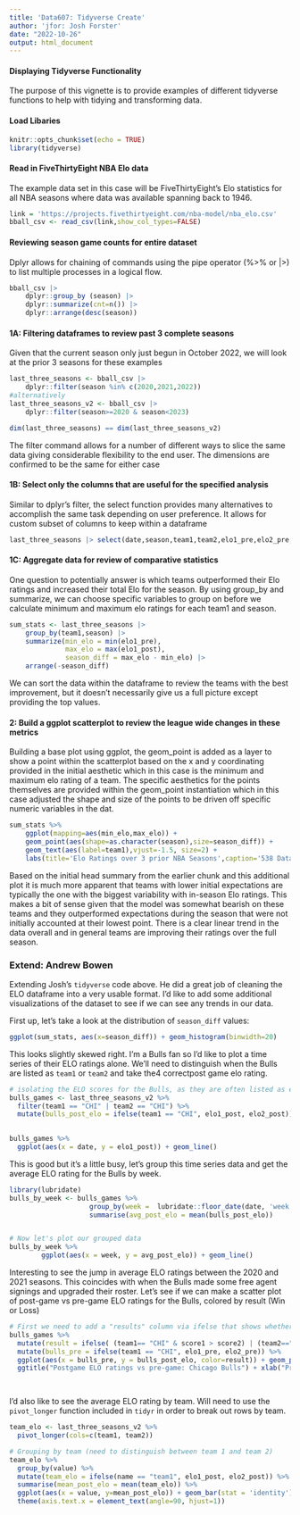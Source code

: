 ```yaml
---
title: 'Data607: Tidyverse Create'
author: 'jfor: Josh Forster'
date: "2022-10-26"
output: html_document
---
```



#### Displaying Tidyverse Functionality

The purpose of this vignette is to provide examples of different tidyverse functions to help with tidying and transforming data.

#### Load Libaries

```r
knitr::opts_chunk$set(echo = TRUE)
library(tidyverse)
```

#### Read in FiveThirtyEight NBA Elo data

The example data set in this case will be FiveThirtyEight's Elo statistics for all NBA seasons where data was available spanning back to 1946.

```r
link = 'https://projects.fivethirtyeight.com/nba-model/nba_elo.csv'
bball_csv <- read_csv(link,show_col_types=FALSE)

```

#### Reviewing season game counts for entire dataset

Dplyr allows for chaining of commands using the pipe operator (%>% or |>) to list multiple processes in a logical flow.

```r
bball_csv |>
    dplyr::group_by (season) |>
    dplyr::summarize(cnt=n()) |>
    dplyr::arrange(desc(season))
```
#### 1A: Filtering dataframes to review past 3 complete seasons

Given that the current season only just begun in October 2022, we will look at the prior 3 seasons for these examples

```r
last_three_seasons <- bball_csv |>
    dplyr::filter(season %in% c(2020,2021,2022))
#alternatively
last_three_seasons_v2 <- bball_csv |>
    dplyr::filter(season>=2020 & season<2023)

dim(last_three_seasons) == dim(last_three_seasons_v2)
```

The filter command allows for a number of different ways to slice the same data giving considerable flexibility to the end user. The dimensions are confirmed to be the same for either case 


#### 1B: Select only the columns that are useful for the specified analysis

Similar to dplyr's filter, the select function provides many alternatives to accomplish the same task depending on user preference. It allows for custom subset of columns to keep within a dataframe

```r
last_three_seasons |> select(date,season,team1,team2,elo1_pre,elo2_pre,elo1_post,elo2_post,score1,score2)
```
#### 1C: Aggregate data for review of comparative statistics

One question to potentially answer is which teams outperformed their Elo ratings and increased their total Elo for the season. By using group_by and summarize, we can choose specific variables to group on before we calculate minimum and maximum elo ratings for each team1 and season.

```r
sum_stats <- last_three_seasons |>
    group_by(team1,season) |>
    summarize(min_elo = min(elo1_pre),
              max_elo = max(elo1_post),
              season_diff = max_elo - min_elo) |>
    arrange(-season_diff)

```

We can sort the data within the dataframe to review the teams with the best improvement, but it doesn't necessarily give us a full picture except providing the top values.

#### 2: Build a ggplot scatterplot to review the league wide changes in these metrics

Building a base plot using ggplot, the geom_point is added as a layer to show a point within the scatterplot based on the x and y coordinating provided in the initial aesthetic which in this case is the minimum and maximum elo rating of a team. The specific aesthetics for the points themselves are provided within the geom_point instantiation which in this case adjusted the shape and size of the points to be driven off specific numeric variables in the dat.

```r
sum_stats %>%
    ggplot(mapping=aes(min_elo,max_elo)) +
    geom_point(aes(shape=as.character(season),size=season_diff)) +
    geom_text(aes(label=team1),vjust=-1.5, size=2) +
    labs(title='Elo Ratings over 3 prior NBA Seasons',caption='538 Data Set',size='Season Elo Difference',shape='Season')
```

Based on the initial head summary from the earlier chunk and this additional plot it is much more apparent that teams with lower initial expectations are typically the one with the biggest variability with in-season Elo ratings. This makes a bit of sense given that the model was somewhat bearish on these teams and they outperformed expectations during the season that were not initially accounted at their lowest point. There is a clear linear trend in the data overall and in general teams are improving their ratings over the full season.




### Extend: Andrew Bowen
Extending Josh's `tidyverse` code above. He did a great job of cleaning the ELO dataframe into a very usable format. I'd like to add some additional visualizations of the dataset to see if we can see any trends in our data.


First up, let's take a look at the distribution of `season_diff` values:
```r
ggplot(sum_stats, aes(x=season_diff)) + geom_histogram(binwidth=20)
```

This looks slightly skewed right. I'm a Bulls fan so I'd like to plot a time series of their ELO ratings alone. We'll need to distinguish when the Bulls are listed as `team1` or `team2` and take the4 correctpost game elo rating.
```r
# isolating the ELO scores for the Bulls, as they are often listed as either team 1 or team 2
bulls_games <- last_three_seasons_v2 %>% 
  filter(team1 == "CHI" | team2 == "CHI") %>%
  mutate(bulls_post_elo = ifelse(team1 == "CHI", elo1_post, elo2_post))
                      

bulls_games %>%
  ggplot(aes(x = date, y = elo1_post)) + geom_line()

```

This is good but it's a little busy, let's group this time series data and get the average ELO rating for the Bulls by week.
```r
library(lubridate)
bulls_by_week <- bulls_games %>% 
                    group_by(week =  lubridate::floor_date(date, 'week')) %>%
                    summarise(avg_post_elo = mean(bulls_post_elo))


# Now let's plot our grouped data
bulls_by_week %>%
        ggplot(aes(x = week, y = avg_post_elo)) + geom_line()
```

Interesting to see the jump in average ELO ratings between the 2020 and 2021 seasons. This coincides with when the Bulls made some free agent signings and upgraded their roster. Let's see if we can make a scatter plot of post-game vs pre-game ELO ratings for the Bulls, colored by result (Win or Loss)
```r
# First we need to add a "results" column via ifelse that shows whether the Bulls won or not
bulls_games %>%
  mutate(result = ifelse( (team1== "CHI" & score1 > score2) | (team2=="CHI" & score2 > score1), "W", "L")) %>%
  mutate(bulls_pre = ifelse(team1 == "CHI", elo1_pre, elo2_pre)) %>%
  ggplot(aes(x = bulls_pre, y = bulls_post_elo, color=result)) + geom_point() + 
  ggtitle("Postgame ELO ratings vs pre-game: Chicago Bulls") + xlab("Pre-game ELO rating") + ylab("Post-game ELO rating")

  
```

I'd also like to see the average ELO rating by team. Will need to use the `pivot_longer` function included in `tidyr` in order to break out rows by team.
```r
team_elo <- last_three_seasons_v2 %>%
  pivot_longer(cols=c(team1, team2))

# Grouping by team (need to distinguish between team 1 and team 2)
team_elo %>%
  group_by(value) %>%
  mutate(team_elo = ifelse(name == "team1", elo1_post, elo2_post)) %>%
  summarise(mean_post_elo = mean(team_elo)) %>%
  ggplot(aes(x = value, y=mean_post_elo)) + geom_bar(stat = 'identity') +
  theme(axis.text.x = element_text(angle=90, hjust=1))

```





